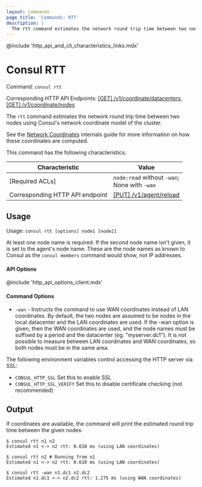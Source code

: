 ```yaml
---
layout: commands
page_title: 'Commands: RTT'
description: |
  The rtt command estimates the network round trip time between two nodes.
---
```


@include 'http_api_and_cli_characteristics_links.mdx'

# Consul RTT

Command: `consul rtt`

Corresponding HTTP API Endpoints: [\[GET\] /v1/coordinate/datacenters](/api-docs/coordinate#read-wan-coordinates), [\[GET\] /v1/coordinate/nodes](/api-docs/coordinate#read-lan-coordinates-for-all-nodes)

The `rtt` command estimates the network round trip time between two nodes using
Consul's network coordinate model of the cluster.

See the [Network Coordinates](/docs/architecture/coordinates) internals guide
for more information on how these coordinates are computed.

This command has the following characteristics:

| Characteristic | Value |
| -------------- | ----- |
| [Required ACLs] | `node:read` without `-wan`;<br />None with `-wan` |
| Corresponding HTTP API endpoint | [\[PUT\] /v1/agent/reload](/api-docs/agent#reload-agent) |

## Usage

Usage: `consul rtt [options] node1 [node2]`

At least one node name is required. If the second node name isn't given, it
is set to the agent's node name. These are the node names as known to
Consul as the `consul members` command would show, not IP addresses.

#### API Options

@include 'http_api_options_client.mdx'

#### Command Options

- `-wan` - Instructs the command to use WAN coordinates instead of LAN
  coordinates. By default, the two nodes are assumed to be nodes in the local
  datacenter and the LAN coordinates are used. If the -wan option is given,
  then the WAN coordinates are used, and the node names must be suffixed by a period
  and the datacenter (eg. "myserver.dc1"). It is not possible to measure between
  LAN coordinates and WAN coordinates, so both nodes must be in the same area.

The following environment variables control accessing the HTTP server via SSL:

- `CONSUL_HTTP_SSL` Set this to enable SSL
- `CONSUL_HTTP_SSL_VERIFY` Set this to disable certificate checking (not recommended)

## Output

If coordinates are available, the command will print the estimated round trip
time between the given nodes:

```shell-session
$ consul rtt n1 n2
Estimated n1 <-> n2 rtt: 0.610 ms (using LAN coordinates)

$ consul rtt n2 # Running from n1
Estimated n1 <-> n2 rtt: 0.610 ms (using LAN coordinates)

$ consul rtt -wan n1.dc1 n2.dc2
Estimated n1.dc1 <-> n2.dc2 rtt: 1.275 ms (using WAN coordinates)
```
